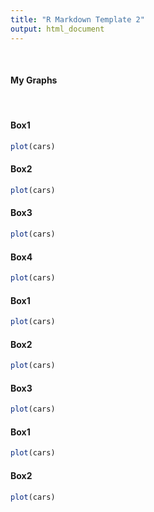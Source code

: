 ```yaml
---
title: "R Markdown Template 2"
output: html_document
---
```


<link href="custom.css" rel="stylesheet" />

<br/>
<h4>My Graphs</h4>
<br/>


<div class="container">
  

  <div class="col-md-3 green box">
  <h4>Box1</h4>
  ```r
  plot(cars)
  ```
  </div>
  
  
  <div class="col-md-3 blue box">
  <h4>Box2</h4>
  ```r
  plot(cars)
  ```
  </div>
  
  <div class="col-md-3 lightgrey box">
  <h4>Box3</h4>
  ```r
  plot(cars)
  ```
  </div>
  
  <div class="col-md-3 green box">
  <h4>Box4</h4>
  ```r
  plot(cars)
  ```
  </div>
  

</div>  <!--  Container    -->

<div class="container">
  

  <div class="col-md-4 green box">
  <h4>Box1</h4>
  ```r
  plot(cars)
  ```
  </div>
  
  
  <div class="col-md-4 blue box">
  <h4>Box2</h4>
  ```r
  plot(cars)
  ```
  </div>
  
  <div class="col-md-4 lightgrey box">
  <h4>Box3</h4>
  ```r
  plot(cars)
  ```
  </div>
  

</div>  <!--  Container    -->

<div class="container">
  

  <div class="col-md-6 green box">
  <h4>Box1</h4>
  ```r
  plot(cars)
  ```
  </div>
  
  
  <div class="col-md-6 blue box">
  <h4>Box2</h4>
  ```r
  plot(cars)
  ```
  </div>
  

</div>  <!--  Container    -->

